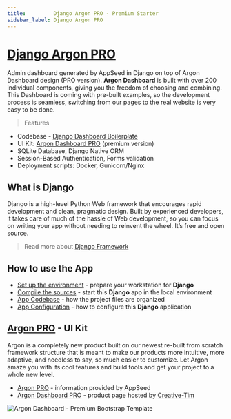 ```yaml
---
title:         Django Argon PRO - Premium Starter
sidebar_label: Django Argon PRO
---
```


# [Django Argon PRO](https://appseed.us/product/argon-dashboard-pro/django/)

<SubHeading> Admin dashboard generated by AppSeed in Django on top of Argon Dashboard design (PRO version).</SubHeading>
**Argon Dashboard** is built with over 200 individual components, giving you the freedom of choosing and combining. This Dashboard is coming with pre-built examples, so the development process is seamless, switching from our pages to the real website is very easy to be done.

> Features

- Codebase - [Django Dashboard Boilerplate](../../boilerplate-code/django-dashboard.mdx)
- UI Kit: [Argon Dashboard PRO](../../content/bootstrap-template/argon-dashboard-pro.mdx) (premium version)
- SQLite Database, Django Native ORM
- Session-Based Authentication, Forms validation
- Deployment scripts: Docker, Gunicorn/Nginx

## What is Django

Django is a high-level Python Web framework that encourages rapid development and clean, pragmatic design. Built by experienced developers, it takes care of much of the hassle of Web development, so you can focus on writing your app without needing to reinvent the wheel. It’s free and open source.

> Read more about [Django Framework](../../content/what-is/django.mdx)

## How to use the App

- [Set up the environment](../../boilerplate-code/django-dashboard.mdx#environment-1) - prepare your workstation for **Django**
- [Compile the sources](../../boilerplate-code/django-dashboard.mdx#build-the-app-1) - start this **Django** app in the local environment
- [App Codebase](../../boilerplate-code/django-dashboard.mdx#app-codebase) - how the project files are organized
- [App Configuration](../../boilerplate-code/django-dashboard.mdx#app-configuration) - how to configure this **Django** application

## [Argon PRO](../../content/bootstrap-template/argon-dashboard-pro.mdx) - UI Kit

Argon is a completely new product built on our newest re-built from scratch framework structure that is meant to make our products more intuitive, more adaptive, and needless to say, so much easier to customize. Let Argon amaze you with its cool features and build tools and get your project to a whole new level.

- [Argon PRO](../../content/bootstrap-template/argon-dashboard-pro.mdx) - information provided by AppSeed
- [Argon Dashboard PRO](https://bit.ly/39D2BLX) - product page hosted by [Creative-Tim](../../content/partners/creative-tim.mdx)

![Argon Dashboard - Premium Bootstrap Template](../../../static/assets/docs-cover-argon-pro.jpg)
